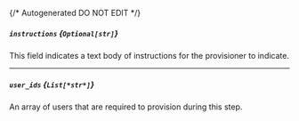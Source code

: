 {/* Autogenerated DO NOT EDIT  */}
##### `instructions` *{`Optional[str]`}*
This field indicates a text body of instructions for the provisioner to indicate.

---
##### `user_ids` *{`List[*str*]`}*
An array of users that are required to provision during this step.


